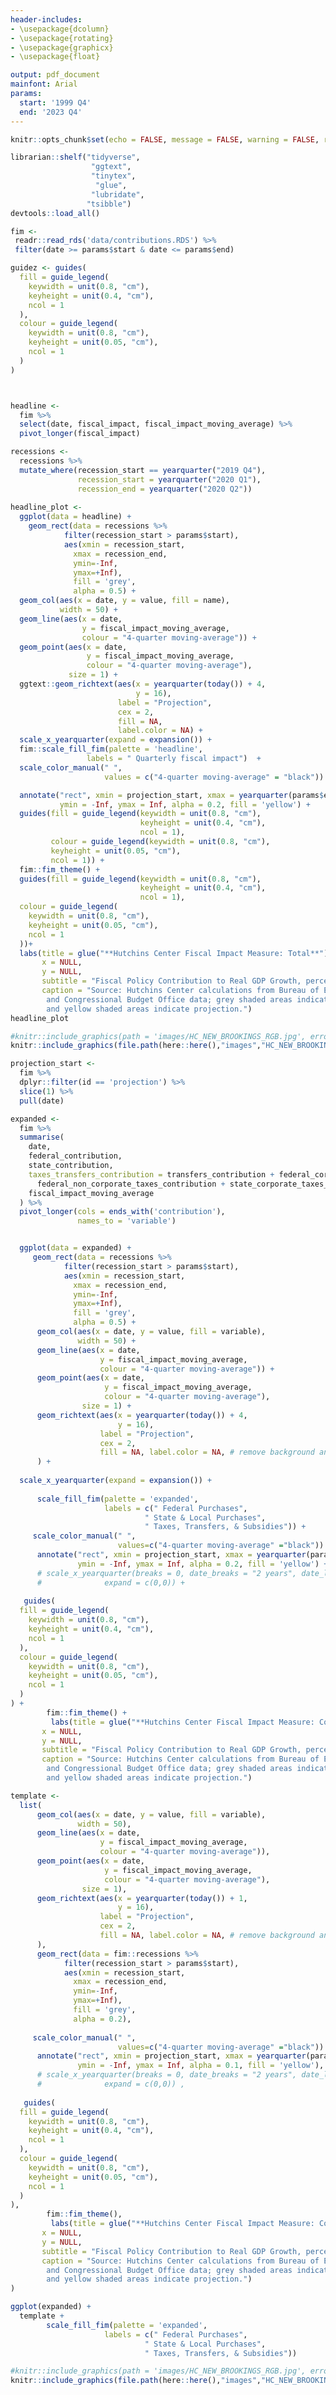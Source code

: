 ```yaml
---
header-includes:
- \usepackage{dcolumn}
- \usepackage{rotating}
- \usepackage{graphicx}
- \usepackage{float}

output: pdf_document
mainfont: Arial 
params:
  start: '1999 Q4'
  end: '2023 Q4'
---
```


```r
knitr::opts_chunk$set(echo = FALSE, message = FALSE, warning = FALSE, results = 'asis', fig.align = "center")
```

```r
librarian::shelf("tidyverse",
                  "ggtext",
                  "tinytex",
                   "glue", 
                  "lubridate", 
                 "tsibble")
devtools::load_all()

```

```r
fim <- 
 readr::read_rds('data/contributions.RDS') %>% 
 filter(date >= params$start & date <= params$end)
```

```r






guidez <- guides(
  fill = guide_legend(
    keywidth = unit(0.8, "cm"),
    keyheight = unit(0.4, "cm"),
    ncol = 1
  ),
  colour = guide_legend(
    keywidth = unit(0.8, "cm"),
    keyheight = unit(0.05, "cm"),
    ncol = 1
  )
)




```




```r

headline <-
  fim %>%
  select(date, fiscal_impact, fiscal_impact_moving_average) %>%
  pivot_longer(fiscal_impact) 

recessions <-
  recessions %>% 
  mutate_where(recession_start == yearquarter("2019 Q4"),
               recession_start = yearquarter("2020 Q1"),
               recession_end = yearquarter("2020 Q2"))
  
headline_plot <-
  ggplot(data = headline) +
    geom_rect(data = recessions %>% 
            filter(recession_start > params$start),
            aes(xmin = recession_start, 
              xmax = recession_end, 
              ymin=-Inf,
              ymax=+Inf),
              fill = 'grey',
              alpha = 0.5) +
  geom_col(aes(x = date, y = value, fill = name),
           width = 50) +
  geom_line(aes(x = date, 
                y = fiscal_impact_moving_average,
                colour = "4-quarter moving-average")) +
  geom_point(aes(x = date,
                 y = fiscal_impact_moving_average,
                 colour = "4-quarter moving-average"),
             size = 1) +
  ggtext::geom_richtext(aes(x = yearquarter(today()) + 4,
                            y = 16),
                        label = "Projection",
                        cex = 2,
                        fill = NA, 
                        label.color = NA) +
  scale_x_yearquarter(expand = expansion()) +
  fim::scale_fill_fim(palette = 'headline',
                 labels = " Quarterly fiscal impact")  +
  scale_color_manual(" ",
                     values = c("4-quarter moving-average" = "black")) +

  annotate("rect", xmin = projection_start, xmax = yearquarter(params$end),
           ymin = -Inf, ymax = Inf, alpha = 0.2, fill = 'yellow') +
  guides(fill = guide_legend(keywidth = unit(0.8, "cm"),
                             keyheight = unit(0.4, "cm"),
                             ncol = 1),
         colour = guide_legend(keywidth = unit(0.8, "cm"),
         keyheight = unit(0.05, "cm"),
         ncol = 1)) +
  fim::fim_theme() +
  guides(fill = guide_legend(keywidth = unit(0.8, "cm"),
                             keyheight = unit(0.4, "cm"),
                             ncol = 1),
  colour = guide_legend(
    keywidth = unit(0.8, "cm"),
    keyheight = unit(0.05, "cm"),
    ncol = 1
  ))+
  labs(title = glue("**Hutchins Center Fiscal Impact Measure: Total**"),
       x = NULL,
       y = NULL,
       subtitle = "Fiscal Policy Contribution to Real GDP Growth, percentage points",
       caption = "Source: Hutchins Center calculations from Bureau of Economic Analysis 
        and Congressional Budget Office data; grey shaded areas indicate recessions 
        and yellow shaded areas indicate projection.") 
headline_plot 
```


```r
#knitr::include_graphics(path = 'images/HC_NEW_BROOKINGS_RGB.jpg', error = FALSE)
knitr::include_graphics(file.path(here::here(),"images","HC_NEW_BROOKINGS_RGB.jpg"))
```

```r
projection_start <- 
  fim %>% 
  dplyr::filter(id == 'projection') %>%
  slice(1) %>%
  pull(date)

expanded <-
  fim %>%
  summarise(
    date,
    federal_contribution,
    state_contribution,
    taxes_transfers_contribution = transfers_contribution + federal_corporate_taxes_contribution +
      federal_non_corporate_taxes_contribution + state_corporate_taxes_contribution + state_non_corporate_taxes_contribution,
    fiscal_impact_moving_average
  ) %>%
  pivot_longer(cols = ends_with('contribution'),
               names_to = 'variable')


  ggplot(data = expanded) +
     geom_rect(data = recessions %>% 
            filter(recession_start > params$start),
            aes(xmin = recession_start, 
              xmax = recession_end, 
              ymin=-Inf,
              ymax=+Inf),
              fill = 'grey',
              alpha = 0.5) +
      geom_col(aes(x = date, y = value, fill = variable),
               width = 50) +
      geom_line(aes(x = date,
                    y = fiscal_impact_moving_average,
                    colour = "4-quarter moving-average")) +
      geom_point(aes(x = date,
                     y = fiscal_impact_moving_average,
                     colour = "4-quarter moving-average"),
                size = 1) +
      geom_richtext(aes(x = yearquarter(today()) + 4,
                        y = 16), 
                    label = "Projection",
                    cex = 2, 
                    fill = NA, label.color = NA, # remove background and outline
      ) +
    
  scale_x_yearquarter(expand = expansion()) +
    
      scale_fill_fim(palette = 'expanded',
                     labels = c(" Federal Purchases",
                              " State & Local Purchases",
                              " Taxes, Transfers, & Subsidies")) +
     scale_color_manual(" ", 
                        values=c("4-quarter moving-average" ="black")) +
      annotate("rect", xmin = projection_start, xmax = yearquarter(params$end),
               ymin = -Inf, ymax = Inf, alpha = 0.2, fill = 'yellow') +
      # scale_x_yearquarter(breaks = 0, date_breaks = "2 years", date_labels = '%Y Q%q',
      #              expand = c(0,0)) + 
  
   guides(
  fill = guide_legend(
    keywidth = unit(0.8, "cm"),
    keyheight = unit(0.4, "cm"),
    ncol = 1
  ),
  colour = guide_legend(
    keywidth = unit(0.8, "cm"),
    keyheight = unit(0.05, "cm"),
    ncol = 1
  )
) +
        fim::fim_theme() +
         labs(title = glue("**Hutchins Center Fiscal Impact Measure: Components**"),
       x = NULL,
       y = NULL,
       subtitle = "Fiscal Policy Contribution to Real GDP Growth, percentage points",
       caption = "Source: Hutchins Center calculations from Bureau of Economic Analysis 
        and Congressional Budget Office data; grey shaded areas indicate recessions 
        and yellow shaded areas indicate projection.") 


```


```r

template <- 
  list(
      geom_col(aes(x = date, y = value, fill = variable),
               width = 50),
      geom_line(aes(x = date,
                    y = fiscal_impact_moving_average,
                    colour = "4-quarter moving-average")),
      geom_point(aes(x = date,
                     y = fiscal_impact_moving_average,
                     colour = "4-quarter moving-average"),
                size = 1),
      geom_richtext(aes(x = yearquarter(today()) + 1,
                        y = 16), 
                    label = "Projection",
                    cex = 2, 
                    fill = NA, label.color = NA, # remove background and outline
      ),
      geom_rect(data = fim::recessions %>% 
            filter(recession_start > params$start),
            aes(xmin = recession_start, 
              xmax = recession_end, 
              ymin=-Inf,
              ymax=+Inf),
              fill = 'grey',
              alpha = 0.2),
    
     scale_color_manual(" ", 
                        values=c("4-quarter moving-average" ="black")) ,
      annotate("rect", xmin = projection_start, xmax = yearquarter(params$end),
               ymin = -Inf, ymax = Inf, alpha = 0.1, fill = 'yellow'),
      # scale_x_yearquarter(breaks = 0, date_breaks = "2 years", date_labels = '%Y Q%q',
      #              expand = c(0,0)) , 
  
   guides(
  fill = guide_legend(
    keywidth = unit(0.8, "cm"),
    keyheight = unit(0.4, "cm"),
    ncol = 1
  ),
  colour = guide_legend(
    keywidth = unit(0.8, "cm"),
    keyheight = unit(0.05, "cm"),
    ncol = 1
  )
),
        fim::fim_theme(),
         labs(title = glue("**Hutchins Center Fiscal Impact Measure: Components**"),
       x = NULL,
       y = NULL,
       subtitle = "Fiscal Policy Contribution to Real GDP Growth, percentage points",
       caption = "Source: Hutchins Center calculations from Bureau of Economic Analysis 
        and Congressional Budget Office data; grey shaded areas indicate recessions 
        and yellow shaded areas indicate projection.") 
)

ggplot(expanded) +
  template +
        scale_fill_fim(palette = 'expanded',
                     labels = c(" Federal Purchases",
                              " State & Local Purchases",
                              " Taxes, Transfers, & Subsidies"))
```


```r
#knitr::include_graphics(path = 'images/HC_NEW_BROOKINGS_RGB.jpg', error = FALSE)
knitr::include_graphics(file.path(here::here(),"images","HC_NEW_BROOKINGS_RGB.jpg"))
```